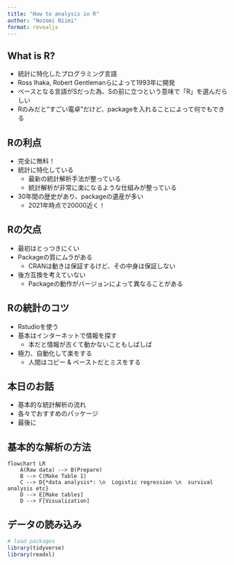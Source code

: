 ```yaml
---
title: "How to analysis in R"
author: "Nozomi Niimi"
format: revealjs
---
```


## What is R?

* 統計に特化したプログラミング言語
* Ross Ihaka, Robert Gentlemanらによって1993年に開発
* ベースとなる言語がSだった為、Sの前に立つという意味で「R」を選んだらしい
* Rのみだと"すごい電卓"だけど、packageを入れることによって何でもできる

## Rの利点

* 完全に無料！
* 統計に特化している
    * 最新の統計解析手法が整っている
    * 統計解析が非常に楽になるような仕組みが整っている
* 30年間の歴史があり、packageの遺産が多い
    * 2021年時点で20000近く！

## Rの欠点

* 最初はとっつきにくい
* Packageの質にムラがある
    * CRANは動きは保証するけど、その中身は保証しない
* 後方互換を考えていない
    * Packageの動作がバージョンによって異なることがある

## Rの統計のコツ

* Rstudioを使う
* 基本はインターネットで情報を探す
    * 本だと情報が古くて動かないこともしばしば
* 極力、自動化して楽をする
    * 人間はコピー & ペーストだとミスをする

## 本日のお話

* 基本的な統計解析の流れ
* 各々でおすすめのパッケージ
* 最後に

## 基本的な解析の方法

```mermaid
flowchart LR
    A(Raw data) --> B(Prepare)
    B --> C(Make Table 1)
    C --> D{*data analysis*: \n  Logistic regression \n  survival analysis etc}
    D --> E[Make tables]
    D --> F[Visualization]
```

## データの読み込み
```r
# load packages
library(tidyverse)
library(readxl)
```

